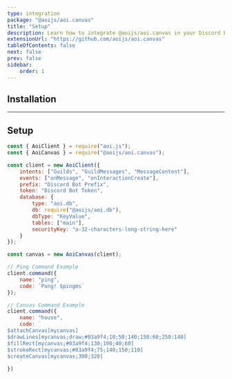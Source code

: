 ```yaml
---
type: integration
package: "@aoijs/aoi.canvas"
title: "Setup"
description: Learn how to integrate @aoijs/aoi.canvas in your Discord Bot.
extensionUrl: "https://github.com/aoijs/aoi.canvas"
tableOfContents: false
next: false
prev: false
sidebar:
    order: 1
---
```



## Installation

<PackageManagers pkg="@aoijs/aoi.canvas" />

---

## Setup

```javascript
const { AoiClient } = require("aoi.js");
const { AoiCanvas } = require("@aoijs/aoi.canvas");

const client = new AoiClient({
    intents: ["Guilds", "GuildMessages", "MessageContent"],
    events: ["onMessage", "onInteractionCreate"],
    prefix: "Discord Bot Prefix",
    token: "Discord Bot Token",
    database: {
        type: "aoi.db",
        db: require("@aoijs/aoi.db"),
        dbType: "KeyValue",
        tables: ["main"],
        securityKey: "a-32-characters-long-string-here"
    }
});

const canvas = new AoiCanvas(client);

// Ping Command Example
client.command({
    name: "ping",
    code: `Pong! $pingms`
});

// Canvas Command Example
client.command({
    name: "house",
    code: `
$attachCanvas[mycanvas]
$drawLines[mycanvas;draw;#03a9f4;10;50;140;150:60;250:140]
$fillRect[mycanvas;#03a9f4;130;190;40;60]
$strokeRect[mycanvas;#03a9f4;75;140;150;110]
$createCanvas[mycanvas;300;320]
    `
})
```
